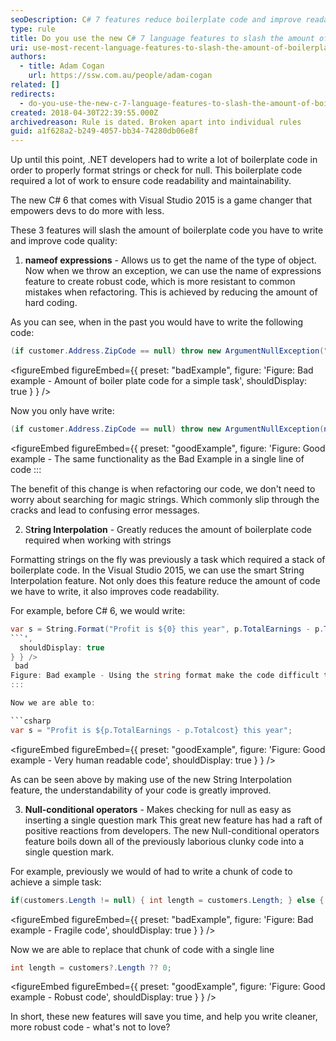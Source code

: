 ```yaml
---
seoDescription: C# 7 features reduce boilerplate code and improve readability by simplifying string formatting, null checks, and exception handling.
type: rule
title: Do you use the new C# 7 language features to slash the amount of boilerplate code you write?
uri: use-most-recent-language-features-to-slash-the-amount-of-boilerplate-code-you-write
authors:
  - title: Adam Cogan
    url: https://ssw.com.au/people/adam-cogan
related: []
redirects:
  - do-you-use-the-new-c-7-language-features-to-slash-the-amount-of-boilerplate-code-you-write
created: 2018-04-30T22:39:55.000Z
archivedreason: Rule is dated. Broken apart into individual rules
guid: a1f628a2-b249-4057-bb34-74280db06e8f
---
```


Up until this point, .NET developers had to write a lot of boilerplate code in order to properly format strings or check for null. This boilerplate code required a lot of work to ensure code readability and maintainability.

The new C# 6 that comes with Visual Studio 2015 is a game changer that empowers devs to do more with less.

These 3 features will slash the amount of boilerplate code you have to write and improve code quality:
1. **nameof expressions** - Allows us to get the name of the type of object. Now when we throw an exception, we can use the name of expressions feature to create robust code, which is more resistant to common mistakes when refactoring. This is achieved by reducing the amount of hard coding.

As you can see, when in the past you would have to write the following code:

```csharp
(if customer.Address.ZipCode == null) throw new ArgumentNullException("ZipCode");
```

<figureEmbed figureEmbed={{
  preset: "badExample",
  figure: 'Figure: Bad example - Amount of boiler plate code for a simple task',
  shouldDisplay: true
} } />


Now you only have write:

```csharp
(if customer.Address.ZipCode == null) throw new ArgumentNullException(nameof(customer.Address.ZipCode));
```

<figureEmbed figureEmbed={{
  preset: "goodExample",
  figure: 'Figure: Good example - The same functionality as the Bad Example in a single line of code
 :::

The benefit of this change is when refactoring our code, we don\'t need to worry about searching for magic strings. Which commonly slip through the cracks and lead to confusing error messages.

2. S**tring Interpolation** - Greatly reduces the amount of boilerplate code required when working with strings

Formatting strings on the fly was previously a task which required a stack of boilerplate code. In the Visual Studio 2015, we can use the smart String Interpolation feature. Not only does this feature reduce the amount of code we have to write, it also improves code readability.

For example, before C# 6, we would write:

```csharp
var s = String.Format("Profit is ${0} this year", p.TotalEarnings - p.Totalcost);
```',
  shouldDisplay: true
} } />
 bad
Figure: Bad example - Using the string format make the code difficult to read
:::

Now we are able to:

```csharp
var s = "Profit is ${p.TotalEarnings - p.Totalcost} this year";
```

<figureEmbed figureEmbed={{
  preset: "goodExample",
  figure: 'Figure: Good example - Very human readable code',
  shouldDisplay: true
} } />


As can be seen above by making use of the new String Interpolation feature, the understandability of your code is greatly improved.

3. **Null-conditional operators** - Makes checking for null as easy as inserting a single question mark This great new feature has had a raft of positive reactions from developers. The new Null-conditional operators feature boils down all of the previously laborious clunky code into a single question mark.

For example, previously we would of had to write a chunk of code to achieve a simple task:

```csharp
if(customers.Length != null) { int length = customers.Length; } else { int length = 0; }
```

<figureEmbed figureEmbed={{
  preset: "badExample",
  figure: 'Figure: Bad example - Fragile code',
  shouldDisplay: true
} } />


Now we are able to replace that chunk of code with a single line

```csharp
int length = customers?.Length ?? 0;
```

<figureEmbed figureEmbed={{
  preset: "goodExample",
  figure: 'Figure: Good example - Robust code',
  shouldDisplay: true
} } />


In short, these new features will save you time, and help you write cleaner, more robust code - what's not to love?